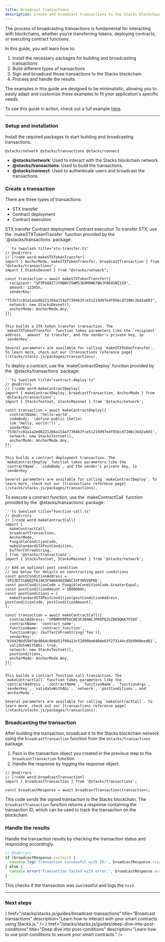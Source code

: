 ```yaml
---
title: Broadcast transactions
description: Create and broadcast transactions to the Stacks blockchain network using Stacks.js.
---
```






The process of broadcasting transactions is fundamental for interacting with blockchains, whether you're transferring tokens, deploying contracts, or executing contract functions.

In this guide, you will learn how to:

1. Install the necessary packages for building and broadcasting transactions
2. Build different types of transactions
3. Sign and broadcast those transactions to the Stacks blockchain
4. Process and handle the results

The examples in this guide are designed to be minimalistic, allowing you to easily adapt and customize these examples to fit your application's specific needs.

<Callout title="Example Repo">To see this guide in action, check out a full example [here](https://github.com/hiro-so/stacks-connect-example).</Callout>

---

### Setup and installation

Install the required packages to start building and broadcasting transactions.

```package-install
@stacks/network @stacks/transactions @stacks/connect
```

- **@stacks/network**: Used to interact with the Stacks blockchain network.
- **@stacks/transactions**: Used to build the transactions.
- **@stacks/connect**: Used to authenticate users and broadcast the transactions.

### Create a transaction

There are three types of transactions:

- STX transfer
- Contract deployment
- Contract execution

<Tabs defaultValue="transfer">
  <TabsList className='flex flex-wrap md:w-max'>
    <TabsTrigger value="transfer" className='tab group'>
      <Badge variant='outline' className='badge transition-colors hover:text-neutral-90 dark:group-hover:text-white'>STX transfer</Badge>
    </TabsTrigger>
    <TabsTrigger value="deploy" className='tab group'>
      <Badge variant='outline' className='badge transition-colors hover:text-neutral-90 dark:group-hover:text-white'>Contract deployment</Badge>
    </TabsTrigger>
    <TabsTrigger value="execute" className='tab group'>
      <Badge variant='outline' className='badge transition-colors hover:text-neutral-90 dark:group-hover:text-white'>Contract execution</Badge>
    </TabsTrigger>
  </TabsList>
  <TabsContent value="transfer">
    To transfer STX, use the `makeSTXTokenTransfer` function provided by the `@stacks/transactions` package:

    ```ts twoslash title="stx-transfer.ts"
    // @noErrors
    // [!code word:makeSTXTokenTransfer]
    import { AnchorMode, makeSTXTokenTransfer, broadcastTransaction } from "@stacks/transactions";
    import { StacksDevnet } from "@stacks/network";

    const transaction = await makeSTXTokenTransfer({
      recipient: "SP3FGQ8Z7JY9BWYZ5WM53E0M9NK7WHJF0691NZ159",
      amount: 12345n,
      senderKey:
        "753b7cc01a1a2e86221266a154af739463fce51219d97e4f856cd7200c3bd2a601",
      network: new StacksDevnet(),
      anchorMode: AnchorMode.Any,
    });
    ```

    This builds a STX token transfer transaction. The `makeSTXTokenTransfer` function takes parameters like the `recipient` address, `amount` to transfer, and the sender's private key, ie `senderKey`.

    Several parameters are available for calling `makeSTXTokenTransfer`. To learn more, check out our [transactions reference page](/stacks/stacks.js/packages/transactions).

  </TabsContent>
  <TabsContent value="deploy">
    To deploy a contract, use the `makeContractDeploy` function provided by the `@stacks/transactions` package:

    ```ts twoslash title="contract-deploy.ts"
    // @noErrors
    // [!code word:makeContractDeploy]
    import { makeContractDeploy, broadcastTransaction, AnchorMode } from '@stacks/transactions';
    import { StacksTestnet, StacksMainnet } from '@stacks/network';

    const transaction = await makeContractDeploy({
      contractName: 'hello-world',
      codeBody: `(define-public (hello)
      (ok "Hello, world!"))`,
      senderKey: '753b7cc01a1a2e86221266a154af739463fce51219d97e4f856cd7200c3bd2a601',
      network: new StacksTestnet(),
      anchorMode: AnchorMode.Any,
    });
    ```

    This builds a contract deployment transaction. The `makeContractDeploy` function takes parameters like the `contractName`, `codeBody`, and the sender's private key, ie `senderKey`.

    Several parameters are available for calling `makeContractDeploy`. To learn more, check out our [transactions reference page](/stacks/stacks.js/packages/transactions).

  </TabsContent>
  <TabsContent value="execute">
    To execute a contract function, use the `makeContractCall` function provided by the `@stacks/transactions` package:

    ```ts twoslash title="function-call.ts"
    // @noErrors
    // [!code word:makeContractCall]
    import {
      makeContractCall,
      broadcastTransaction,
      AnchorMode,
      FungibleConditionCode,
      makeStandardSTXPostCondition,
      bufferCVFromString,
    } from '@stacks/transactions';
    import { StacksTestnet, StacksMainnet } from '@stacks/network';

    // Add an optional post condition
    // See below for details on constructing post conditions
    const postConditionAddress = 'SP2ZD731ANQZT6J4K3F5N8A40ZXWXC1XFXHVVQFKE';
    const postConditionCode = FungibleConditionCode.GreaterEqual;
    const postConditionAmount = 1000000n;
    const postConditions = [
      makeStandardSTXPostCondition(postConditionAddress, postConditionCode, postConditionAmount),
    ];

    const transaction = await makeContractCall({
      contractAddress: 'SPBMRFRPPGCDE3F384WCJPK8PQJGZ8K9QKK7F59X',
      contractName: 'contract_name',
      functionName: 'contract_function',
      functionArgs: [bufferCVFromString('foo')],
      senderKey: 'b244296d5907de9864c0b0d51f98a13c52890be0404e83f273144cd5b9960eed01',
      validateWithAbi: true,
      network: new StacksTestnet(),
      postConditions,
      anchorMode: AnchorMode.Any,
    });
    ```

    This builds a contract function call transaction. The `makeContractCall` function takes parameters like the `contractAddress`, `contractName`, `functionName`, `functionArgs`, `senderKey`, `validateWithAbi`, `network`, `postConditions`, and `anchorMode`.

    Several parameters are available for calling `makeContractCall`. To learn more, check out our [transactions reference page](/stacks/stacks.js/packages/transactions).

  </TabsContent>
</Tabs>

### Broadcasting the transaction

After building the transaction, broadcast it to the Stacks blockchain network using the `broadcastTransaction` function from the `@stacks/transactions` package.

1. Pass in the transaction object you created in the previous step to the `broadcastTransaction` function.
2. Handle the response by logging the response object.

```tsx twoslash
// @noErrors
// [!code word:broadcastTransaction]
import { broadcastTransaction } from '@stacks/transactions';

const broadcastResponse = await broadcastTransaction(transaction);
```

This code sends the signed transaction to the Stacks blockchain. The `broadcastTransaction` function returns a response containing the transaction ID, which can be used to track the transaction on the blockchain.

### Handle the results

Handle the transaction results by checking the transaction status and responding accordingly.

```ts twoslash
// @noErrors
if (broadcastResponse.success) {
  console.log('Transaction successful with ID:', broadcastResponse.txid);
} else {
  console.error('Transaction failed with error:', broadcastResponse.error);
}
```

This checks if the transaction was successful and logs the `txid`.

---

### Next steps

<Cards>
  <Card
    icon={<Code className='text-primary' />}
    href="/stacks/stacks.js/guides/broadcast-transactions"
    title="Broadcast transactions"
    description="Learn how to interact with your smart contracts using Stacks.js."
  />
  <Card
    icon={<Terminal className='text-primary' />}
    href="/stacks/stacks.js/guides/deep-dive-into-post-conditions"
    title="Deep dive into post-conditions"
    description="Learn how to use post-conditions to secure your smart contracts."
  />
</Cards>

